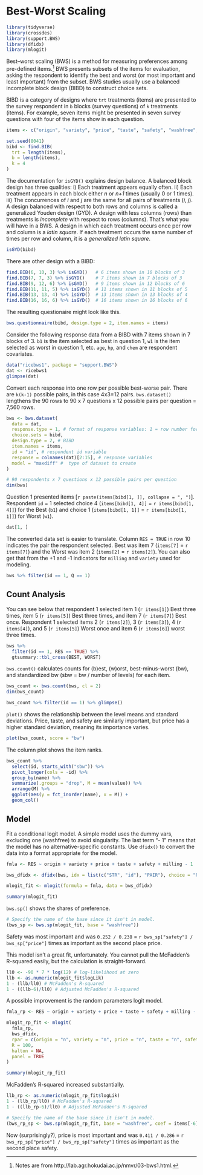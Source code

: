 # Best-Worst Scaling

```r
library(tidyverse)
library(crossdes)
library(support.BWS)
library(dfidx)
library(mlogit)
```


Best–worst scaling (BWS) is a method for measuring preferences among pre-defined items.^[Notes are from http://lab.agr.hokudai.ac.jp/nmvr/03-bws1.html.] BWS presents subsets of the items for evaluation, asking the respondent to identify the best and worst (or most important and least important) from the subset. BWS studies usually use a balanced incomplete block design (BIBD) to construct choice sets.

BIBD is a category of designs where `trt` treatments (items) are presented to the survey respondent in `b` blocks (survey questions) of `k` treatments (items). For example, seven items might be presented in seven survey questions with four of the items show in each question.

```r
items <- c("origin", "variety", "price", "taste", "safety", "washfree", "milling")

set.seed(8041)
bibd <- find.BIB(
  trt = length(items),
  b = length(items),
  k = 4
)
```

The documentation for `isGYD()` explains design balance. A balanced block design has three qualities: i) Each treatment appears equally often. ii) Each treatment appears in each block either *n* or *n+1* times (usually 0 or 1 times). iii) The concurrences of *i* and *j* are the same for all pairs of treatments (*i*, *j*). A design balanced with respect to both rows and columns is called a generalized Youden design (GYD). A design with less columns (rows) than treatments is *incomplete* with respect to rows (columns). That's what you will have in a BWS. A design in which each treatment occurs once per row and column is a *latin square*. If each treatment occurs the same number of times per row and column, it is a *generalized latin square*. 

```r
isGYD(bibd)
```

There are other design with a BIBD: 

```r
find.BIB(6, 10, 3) %>% isGYD()   # 6 items shown in 10 blocks of 3
find.BIB(7, 7, 3) %>% isGYD()    # 7 items shown in 7 blocks of 3
find.BIB(9, 12, 6) %>% isGYD()   # 9 items shown in 12 blocks of 6
find.BIB(11, 11, 5) %>% isGYD()  # 11 items shown in 11 blocks of 5
find.BIB(13, 13, 4) %>% isGYD()  # 13 items shown in 13 blocks of 4
find.BIB(16, 16, 6) %>% isGYD()  # 16 items shown in 16 blocks of 6
```

The resulting questionaire might look like this.

```r
bws.questionnaire(bibd, design.type = 2, item.names = items)
```

Consider the following response data from a BIBD with 7 items shown in 7 blocks of 3. `b1` is the item selected as best in question 1, `w1` is the item selected as worst in question 1, etc. `age`, `hp`, and `chem` are respondent covariates.

```r
data("ricebws1", package = "support.BWS")
dat <- ricebws1
glimpse(dat)
```

Convert each response into one row per possible best-worse pair. There are `k(k-1)` possible pairs, in this case 4x3=12 pairs. `bws.dataset()` lengthens the 90 rows to 90 x 7 questions x 12 possible pairs per question = 7,560 rows.

```r
bws <- bws.dataset(
  data = dat,
  response.type = 1, # format of response variables: 1 = row number format
  choice.sets = bibd,
  design.type = 2, # BIBD
  item.names = items,
  id = "id", # respondent id variable
  response = colnames(dat)[2:15], # response variables
  model = "maxdiff" #  type of dataset to create
) 

# 90 respondents x 7 questions x 12 possible pairs per question
dim(bws)
```

Question 1 presented items [`r paste(items[bibd[1, ]], collapse = ", ")`]. Respondent `id` = 1 selected choice 4 (`items[bibd[1, 4]]` = `r items[bibd[1, 4]]`) for the Best (`b1`) and choice 1 (`items[bibd[1, 1]]` = `r items[bibd[1, 1]]`) for Worst (`w1`). 

```r
dat[1, ]
```

The converted data set is easier to translate. Column `RES = TRUE` in row 10 indicates the pair the respondent selected. Best was item 7 (`items[7]` = `r items[7]`) and the Worst was item 2 (`items[2]` = `r items[2]`). You can also get that from the +1 and -1 indicators for `milling` and `variety` used for modeling.

```r
bws %>% filter(id == 1, Q == 1)
```

## Count Analysis

You can see below that respondent 1 selected item 1 (`r items[1]`) Best three times, item 5 (`r items[5]`) Best three times, and item 7 (`r items[7]`) Best once. Respondent 1 selected items 2 (`r items[2]`), 3 (`r items[3]`), 4 (`r items[4]`), and 5 (`r items[5]`) Worst once and item 6 (`r items[6]`) worst three times.

```r
bws %>% 
  filter(id == 1, RES == TRUE) %>%
  gtsummary::tbl_cross(BEST, WORST)
```

`bws.count()` calculates counts for (b)est, (w)orst, best-minus-worst (bw), and standardized bw (sbw = bw / number of levels) for each item.

```r
bws_count <- bws.count(bws, cl = 2)
dim(bws_count)
```



```r
bws_count %>% filter(id == 1) %>% glimpse()
```

`plot()` shows the relationship between the level means and standard deviations. Price, taste, and safety are similarly important, but price has a higher standard deviation, meaning its importance varies.

```r
plot(bws_count, score = "bw")
```

The column plot shows the item ranks.

```r
bws_count %>%
  select(id, starts_with("sbw")) %>%
  pivot_longer(cols = -id) %>%
  group_by(name) %>%
  summarize(.groups = "drop", M = mean(value)) %>%
  arrange(M) %>%
  ggplot(aes(y = fct_inorder(name), x = M)) +
  geom_col()
```

## Model

Fit a conditional logit model. A simple model uses the dummy vars, excluding one (washfree) to avoid singularity. The last term “- 1” means that the model has no alternative-specific constants. Use `dfidx()` to convert the data into a format appropriate for the model.

```r
fmla <- RES ~ origin + variety + price + taste + safety + milling - 1

bws_dfidx <- dfidx(bws, idx = list(c("STR", "id"), "PAIR"), choice = "RES")

mlogit_fit <- mlogit(formula = fmla, data = bws_dfidx)

summary(mlogit_fit)
```

`bws.sp()` shows the shares of preference.

```r
# Specify the name of the base since it isn't in model.
(bws_sp <- bws.sp(mlogit_fit, base = "washfree"))
```

Safety was most important and was `0.252 / 0.238` = `r bws_sp["safety"] / bws_sp["price"]` times as important as the second place price.

This model isn't a great fit, unfortunately. You cannot pull the McFadden's R-squared easily, but the calculation is straight-forward.

```r
ll0 <- -90 * 7 * log(12) # log-likelihood at zero
llb <- as.numeric(mlogit_fit$logLik)
1 - (llb/ll0) # McFadden's R-squared
1 - ((llb-6)/ll0) # Adjusted McFadden's R-squared
```

A possible improvement is the random parameters logit model. 

```r
fmla_rp <- RES ~ origin + variety + price + taste + safety + milling - 1 | 0

mlogit_rp_fit <- mlogit(
  fmla_rp,
  bws_dfidx,
  rpar = c(origin = "n", variety = "n", price = "n", taste = "n", safety = "n", milling = "n"),
  R = 100,
  halton = NA,
  panel = TRUE
)

summary(mlogit_rp_fit)
```

McFadden's R-squared increased substantially.

```r
llb_rp <- as.numeric(mlogit_rp_fit$logLik)
1 - (llb_rp/ll0) # McFadden's R-squared
1 - ((llb_rp-6)/ll0) # Adjusted McFadden's R-squared
```

```r
# Specify the name of the base since it isn't in model.
(bws_rp_sp <- bws.sp(mlogit_rp_fit, base = "washfree", coef = items[-6]))
```

Now (surprisingly?), price is most important and was `0.411 / 0.286` = `r bws_rp_sp["price"] / bws_rp_sp["safety"]` times as important as the second place safety.
